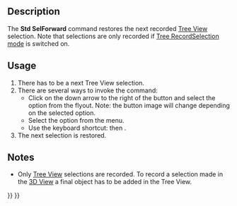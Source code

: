<languages/>
<translate>

<!--T:1-->
{{Docnav
|[[Std_SelBack|SelBack]]
|[[Std_ViewStatusBar|ViewStatusBar]]
|[[Std_View_Menu|Std View Menu]]
|IconL=Std_SelBack.svg
|IconR=
|IconC=Freecad.svg
}}

<!--T:2-->
{{GuiCommand
|Name=Std SelForward
|MenuLocation=View → Tree View Actions → Selection forward
|Workbenches=All
|Shortcut={{KEY|S}} {{KEY|F}}
|Version=0.19
|SeeAlso=[[Std_SelBack|Std SelBack]]
}}

== Description == <!--T:3-->

<!--T:4-->
The '''Std SelForward''' command restores the next recorded [[Tree_View|Tree View]] selection. Note that selections are only recorded if [[Std_TreeRecordSelection|Tree RecordSelection mode]] is switched on.

== Usage == <!--T:5-->

<!--T:6-->
# There has to be a next Tree View selection.
# There are several ways to invoke the command:
#* Click on the down arrow to the right of the {{Button|[[Image:Std_TreeSyncView.svg|16px]]}} button and select the {{MenuCommand|[[Image:Std_SelForward.svg|16px]] Selection forward}} option from the flyout. Note: the button image will change depending on the selected option.
#* Select the {{MenuCommand|View → Tree View Actions → [[Image:Std_SelForward.svg|16px]] Selection forward}} option from the menu.
#* Use the keyboard shortcut: {{KEY|S}} then {{KEY|F}}.
# The next selection is restored.

== Notes == <!--T:7-->

<!--T:8-->
* Only [[Tree_View|Tree View]] selections are recorded. To record a selection made in the [[3D_View|3D View]] a final object has to be added in the Tree View.


<!--T:9-->
{{Docnav
|[[Std_SelBack|SelBack]]
|[[Std_ViewStatusBar|ViewStatusBar]]
|[[Std_View_Menu|Std View Menu]]
|IconL=Std_SelBack.svg
|IconR=
|IconC=Freecad.svg
}}

</translate>
{{Std_Base_navi{{#translation:}}}}
{{Userdocnavi{{#translation:}}}}